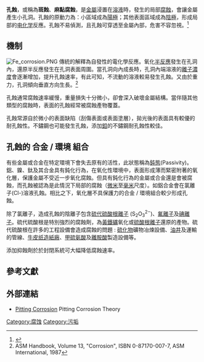 '''孔蝕'''，或稱為'''斑蝕'''、'''麻點腐蝕'''，是[[金屬|金屬]]浸置在[[溶液|溶液]]時，發生的局部[[腐蚀|腐蝕]]，會讓金屬產生小孔洞。孔蝕的原動力為：小區域成為[[陽極|陽極]]；其他表面區域成為[[陰極|陰極]]，形成局部的[[电化学|电化学]]反應。孔蝕不易偵測，且孔蝕可穿透至金屬內部，危害不容忽視。<ref name="Corrosion : Understanding the Basics">{{cite book|url=https://books.google.com.tw/books?id=D0nAMorpSIYC|author=Joseph R. Davis|title=Corrosion : Understanding the Basics|page=105|publisher=ASM International|year=2000|isbn=978-0-87170-641-6|access-date=2015-09-05|archive-date=2019-09-15|archive-url=https://web.archive.org/web/20190915155003/https://books.google.com.tw/books?id=D0nAMorpSIYC|dead-url=no}}</ref>

== 機制 ==
[[File:Fe_corrosion.PNG|right]]
傳統的解釋為自發性的電化學反應。氧化[[半反應|半反應]]發生在孔洞內，還原半反應發生在孔洞表面周圍。當孔洞向內成長時，孔洞內端溶液的[[離子|離子]][[濃度|濃度]]會逐漸增加，提升孔蝕速率，有此可知，不流動的溶液較易發生孔蝕。又由於重力，孔洞傾向垂直方向生長。<ref>ASM Handbook, Volume 13, "Corrosion", ISBN 0-87170-007-7, ASM International, 1987</ref>

孔蝕通常腐蝕速率緩慢，重量損失十分微小，卻會深入破壞金屬結構。當伴隨其他類型的腐蝕時，表面的孔蝕經常被腐蝕產物覆蓋。

孔蝕常源自於微小的表面缺陷（刮傷表面或表面塗層），拋光後的表面具有較優的耐孔蝕性。不鏽鋼也可能發生孔蝕，添加[[鉬|鉬]]的不鏽鋼耐孔蝕性較佳。

== 孔蝕的 合金 / 環境 組合 ==
有些金屬或合金在特定環境下會失去原有的活性，此狀態稱為[[鈍化|鈍態]](Passivity)。鋁、鎳、鈦及其合金具有鈍化行為，在氧化性環境中，表面形成薄而緊密附著的氧化層，保護金屬不受近一步氧化腐蝕。但具有鈍化行為的金屬或合金還是會被腐蝕，而孔蝕被認為是此情況下局部的腐蝕（[[微米|微米]]至[[毫米|毫米]]尺度）。如鋁合金會在氯離子(Cl-)溶液孔蝕。相比之下，氧化層不具保護力的合金 / 環境組合較少形成孔蝕。

除了氯離子，造成孔蝕的陰離子包含[[硫代硫酸盐|硫代硫酸根離子]] (S<sub>2</sub>O<sub>3</sub><sup>2−</sup>)、[[氟化物|氟離子]]及[[碘化物|碘離子]]。硫代硫酸根是特別強烈的腐蝕劑，為[[黃鐵礦|黃鐵礦]]氧化或[[硫酸根|硫酸根離子]]還原的產物。硫代硫酸根在許多的工程設備會造成腐蝕的問題 : [[硫化物|硫化物]]礦物冶煉設備、[[油井|油井]]及運輸{{link-en|高硫原油|Sour_crude_oil}}的管線、[[牛皮纸|牛皮纸]][[造紙廠|造紙廠]]、[[甲硫氨酸|甲硫氨酸]]及[[離胺酸|離胺酸]]製造設備等。 

添加抑蝕劑於於封閉系統可大幅降低腐蝕速率。

== 參考文獻 ==
{{Reflist}}

== 外部連結 ==
* [https://web.archive.org/web/20080906174955/http://www.corrosionist.com/Pitting_Crevice_Corrosion.htm Pitting Corrosion] Pitting Corrosion Theory

[[Category:腐蚀|Category:腐蚀]]
[[Category:污垢|Category:污垢]]
